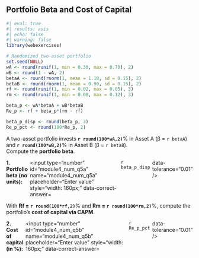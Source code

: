 
## Portfolio Beta and Cost of Capital

```r
#| eval: true
#| results: asis
#| echo: false
#| warning: false
library(webexercises)

# Randomized two-asset portfolio
set.seed(NULL)
wA <- round(runif(1, min = 0.30, max = 0.70), 2)
wB <- round(1 - wA, 2)
betaA <- round(rnorm(1, mean = 1.10, sd = 0.15), 2)
betaB <- round(rnorm(1, mean = 0.90, sd = 0.15), 2)
rf <- round(runif(1, min = 0.02, max = 0.05), 3)
rm <- round(runif(1, min = 0.08, max = 0.12), 3)

beta_p <- wA*betaA + wB*betaB
Re_p <- rf + beta_p*(rm - rf)

beta_p_disp <- round(beta_p, 3)
Re_p_pct <- round(100*Re_p, 2)
```

A two-asset portfolio invests **`r round(100*wA,2)`**% in Asset A (β = `r betaA`) and **`r round(100*wB,2)`**% in Asset B (β = `r betaB`).  
Compute the **portfolio beta**.

::: {.question-block}
<form onsubmit="event.preventDefault();" style="display: flex; flex-direction: row; gap: 6px;">
  <label for="module4_num_q5a"><strong>1. Portfolio beta (no units):</strong></label>
  <input type="number" id="module4_num_q5a" name="module4_num_q5a" placeholder="Enter value" style="width: 160px;"
         data-correct-answer=`r beta_p_disp` data-tolerance="0.01" />
</form>

<div id="feedback-module4_num_q5a" class="feedback" data-status="" style="display:none;">
✅ **Aggregation rule:** Portfolio beta is the **value-weighted average** of component betas: β<sub>p</sub> = Σ w<sub>i</sub>β<sub>i</sub>.  
**Your numbers:** `r round(100*wA,2)`%×`r betaA` + `r round(100*wB,2)`%×`r betaB` (scaled to weights) → **`r beta_p_disp`**.
</div>
:::

With **Rf = `r round(100*rf,2)`**% and **Rm = `r round(100*rm,2)`**%, compute the portfolio’s **cost of capital via CAPM**.

::: {.question-block}
<form onsubmit="event.preventDefault();" style="display: flex; flex-direction: row; gap: 6px;">
  <label for="module4_num_q5b"><strong>2. Cost of capital (in %):</strong></label>
  <input type="number" id="module4_num_q5b" name="module4_num_q5b" placeholder="Enter value" style="width: 160px;"
         data-correct-answer=`r Re_p_pct` data-tolerance="0.01" />
</form>

<div id="feedback-module4_num_q5b" class="feedback" data-status="" style="display:none;">
✅ **CAPM logic:** Required return rises with **systematic risk** (β).  
E[R<sub>p</sub>] = R<sub>f</sub> + β<sub>p</sub>(R<sub>m</sub> − R<sub>f</sub>) = **`r Re_p_pct`%**.  
Interpretation: this is the portfolio’s **opportunity cost of capital**.
</div>
:::
